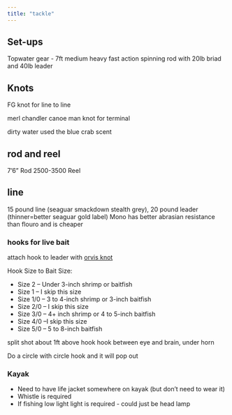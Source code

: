 ```yaml
---
title: "tackle"
---
```


## Set-ups

Topwater gear - 7ft medium heavy fast action spinning rod with 20lb
briad and 40lb leader

## Knots

FG knot for line to line

merl chandler canoe man knot for terminal

dirty water used the blue crab scent

## rod and reel

7'6" Rod 2500-3500 Reel

## line

15 pound line (seaguar smackdown stealth grey), 20 pound leader
(thinner=better seaguar gold label)
Mono has better abrasian resistance than flouro and is cheaper

### hooks for live bait

attach hook to leader with [orvis knot](https://www.saltstrong.com/articles/orvis-knot/)

Hook Size to Bait Size:

-   Size 2 – Under 3-inch shrimp or baitfish
-   Size 1 – I skip this size
-   Size 1/0 – 3 to 4-inch shrimp or 3-inch baitfish
-   Size 2/0 – I skip this size
-   Size 3/0 – 4+ inch shrimp or 4 to 5-inch baitfish
-   Size 4/0 –I skip this size
-   Size 5/0 – 5 to 8-inch baitfish

split shot about 1ft above hook
hook between eye and brain, under horn

Do a circle with circle hook and it will pop out

### Kayak

-   Need to have life jacket somewhere on kayak (but don't need to wear it)
-   Whistle is required
-   If fishing low light light is required - could just be head lamp